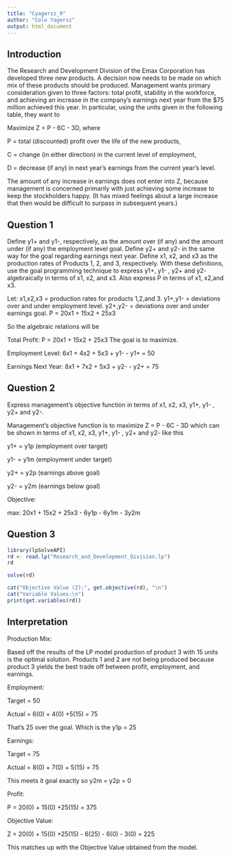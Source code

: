 ```yaml
---
title: "Cyagersz_9"
author: "Cole Yagersz"
output: html_document
---
```


## Introduction

The Research and Development Division of the Emax Corporation has developed three new
products. A decision now needs to be made on which mix of these products should be produced.
Management wants primary consideration given to three factors: total profit, stability in the
workforce, and achieving an increase in the company’s earnings next year from the $75 million
achieved this year. In particular, using the units given in the following table, they want to

Maximize Z = P - 6C - 3D, where

P = total (discounted) profit over the life of the new products,

C = change (in either direction) in the current level of employment,

D = decrease (if any) in next year’s earnings from the current year’s level.

The amount of any increase in earnings does not enter into Z, because management is concerned
primarily with just achieving some increase to keep the stockholders happy. (It has mixed
feelings about a large increase that then would be difficult to surpass in subsequent years.)



## Question 1
Define y1+ and y1-, respectively, as the amount over (if any) and the amount under (if any)
the employment level goal. Define y2+ and y2- in the same way for the goal regarding
earnings next year. Define x1, x2, and x3 as the production rates of Products 1, 2, and 3,
respectively. With these definitions, use the goal programming technique to express y1+,
y1- , y2+ and y2- algebraically in terms of x1, x2, and x3. Also express P in terms of x1, x2,and x3.


Let:
x1,x2,x3 = production rates for products 1,2,and 3.
y1+,y1-  = deviations over and under employment level.
y2+,y2-  = deviations over and under earnings goal.
P = 20x1 + 15x2 + 25x3

So the algebraic relations will be 

Total Profit: P = 20x1 + 15x2 + 25x3 The goal is to maximize.

Employment Level: 6x1 + 4x2 + 5x3 + y1- - y1+ = 50 

Earnings Next Year: 8x1 + 7x2 + 5x3 + y2- - y2+ = 75



## Question 2
Express management’s objective function in terms of x1, x2, x3, y1+, y1- , y2+ and y2-.

Management's objective function is to maximize Z = P - 6C - 3D which can be shown in terms of x1, x2, x3, y1+, y1- , y2+ and y2- like this 

y1+ = y1p (employment over target)

y1- = y1m (employment under target)

y2+ = y2p (earnings above goal)

y2- = y2m (earnings below goal)

Objective:

max: 20x1 + 15x2 + 25x3 - 6y1p - 6y1m - 3y2m


## Question 3

```r
library(lpSolveAPI)
rd <- read.lp("Research_and_Development_Division.lp")
rd

solve(rd)

cat("Objective Value (Z):", get.objective(rd), "\n")
cat("Variable Values:\n")
print(get.variables(rd))
```

## Interpretation 

Production Mix:

Based off the results of the LP model production of product 3 with 15 units is the optimal solution. Products 1 and 2 are not being produced because product 3 yields the best trade off between profit, employment, and earnings. 

Employment: 

Target = 50 

Actual = 6(0) + 4(0) +5(15) = 75 

That's 25 over the goal. Which is the y1p = 25

Earnings:

Target = 75

Actual = 8(0) + 7(0) + 5(15) = 75

This meets it goal exactly so y2m = y2p = 0

Profit:

P = 20(0) + 15(0) +25(15) = 375

Objective Value:

Z = 20(0) + 15(0) +25(15) - 6(25) - 6(0) - 3(0) = 225

This matches up with the Objective Value obtained from the model.
